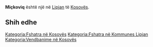 {{Fshat në 
 | Emri                = Miçkoviq
 | EmriAlt                = 
 | NAME_SHORT_FORM=      
 | NAME_GENERIC=      
 | NAME_SORT_NAME_RO=      MICKOVIQ
 | FULL_NAME_RO = Miçkoviq
 | FULL_NAME_ND_RO=Mickoviq
 | SORT_NAME_RG=MICKOVIQ
 | FULL_NAME_RG=Miçkoviq
 | FULL_NAME_ND_RG=Mickoviq
 | SRP_NAME_SHORT_FORM=      
 | SRP_NAME_GENERIC=      
 | SRP_NAME_SORT_NAME_RO=      
 | SRP_FULL_NAME_RO = 
 | SRP_FULL_NAME_ND_RO=
 | SRP_SORT_NAME_RG=
 | SRP_FULL_NAME_RG=
 | SRP_FULL_NAME_ND_RG=
 | Emri (Rasa dhanore) = 
 | Figura              = 
 | Shteti              = Kosovo
 | Komuna              = Lipjan
 | Kodi postar         = 
 | Sipërfaqja          = 

 | Popullsia           = 

 | Regj. i popullsisë  = 
 | Dend. e popullsisë  = 
 | Faqja zyrtare       = 
 <!--- Koordinatat ----> 
 | Gjerësia            = 43.196111
 | Gjatësia            = 20.832222
 | Lartësia            = 
}}
'''Miçkoviq''' është një [[]] në [[Lipjan]] të [[Kosovës]].

<!-- == Gjeografia == -->
<!-- == Historia == -->
<!-- == Demografia == -->
== Shih edhe ==
{{Komuna Lipjan}}
{{Kosovo-Administrata-Cung}}

[[Kategoria:Fshatra në Kosovës]]
[[Kategoria:Fshatra në Kommunes Lipjan]]
[[Kategoria:Vendbanime në Kosovës]]